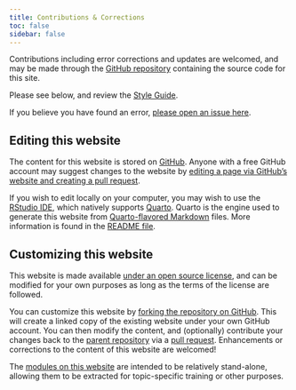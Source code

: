 ```yaml
---
title: Contributions & Corrections
toc: false
sidebar: false
---
```


Contributions including error corrections and updates are welcomed, and may be made through the [GitHub repository](https://github.com/mitre/fhir-for-research) containing the source code for this site.

Please see below, and review the [Style Guide](style-guide.qmd).

If you believe you have found an error, [please open an issue here](https://github.com/mitre/fhir-for-research/issues/new).

## Editing this website

The content for this website is stored on [GitHub](https://github.com/mitre/fhir-for-research). Anyone with a free GitHub account may suggest changes to the website by [editing a page via GitHub's website and creating a pull request](https://docs.github.com/en/repositories/working-with-files/managing-files/editing-files).

If you wish to edit locally on your computer, you may wish to use the [RStudio IDE](https://posit.co/products/open-source/rstudio/), which natively supports [Quarto](https://quarto.org/). Quarto is the engine used to generate this website from [Quarto-flavored Markdown](https://quarto.org/docs/authoring/markdown-basics.html) files. More information is found in the [README file](https://github.com/mitre/fhir-for-research#readme).

## Customizing this website

This website is made available [under an open source license](https://github.com/mitre/fhir-for-research/blob/main/LICENSE), and can be modified for your own purposes as long as the terms of the license are followed.

You can customize this website by [forking the repository on GitHub](https://docs.github.com/en/get-started/quickstart/fork-a-repo). This will create a linked copy of the existing website under your own GitHub account. You can then modify the content, and (optionally) contribute your changes back to the [parent repository](https://github.com/mitre/fhir-for-research) via a [pull request](https://docs.github.com/en/pull-requests/collaborating-with-pull-requests/proposing-changes-to-your-work-with-pull-requests/about-pull-requests). Enhancements or corrections to the content of this website are welcomed!

The [modules on this website](https://github.com/mitre/fhir-for-research/tree/main/modules) are intended to be relatively stand-alone, allowing them to be extracted for topic-specific training or other purposes.